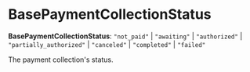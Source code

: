 
# BasePaymentCollectionStatus

 **BasePaymentCollectionStatus**: `"not_paid"` \| `"awaiting"` \| `"authorized"` \| `"partially_authorized"` \| `"canceled"` \| `"completed"` \| `"failed"`

The payment collection's status.
